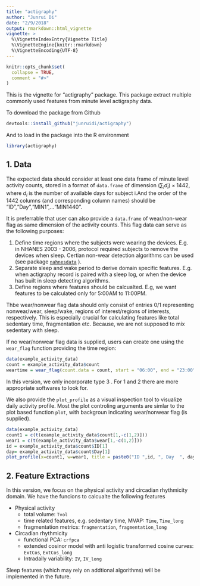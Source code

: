 ```yaml
---
title: "actigraphy"
author: "Junrui Di"
date: "2/9/2018"
output: rmarkdown::html_vignette
vignette: >
  %\VignetteIndexEntry{Vignette Title}
  %\VignetteEngine{knitr::rmarkdown}
  %\VignetteEncoding{UTF-8}
---
```


```r
knitr::opts_chunk$set(
  collapse = TRUE,
  comment = "#>"
)
```
This is the vignette for "actigraphy" package. This package extract multiple commonly used features from minute level actigraphy data. 

To download the package from Github
```r
devtools::install_github("junruidi/actigraphy")
```

And to load in the package into the R environment
```r
library(actigraphy)
```


## 1. Data

The expected data should consider at least one data frame of minute level activity counts, stored in a format of `data.frame` of dimension $(\sum_i d_i) \times 1442$, where $d_i$ is the number of available days for subject i.And the order of the 1442 columns (and corresponding column names) should be "ID","Day","MIN1",..."MIN1440".

It is preferrable that user can also provide a `data.frame` of wear/non-wear flag as same dimension of the activity counts. This flag data can serve as the following purposes:

 1. Define time regions where the subjects were wearing the devices. E.g. in NHANES 2003 - 2006, protocol required subjects to remove the devices when sleep. Certian non-wear detection algorithms can be used  (see package [`nahnesdata`](https://github.com/andrew-leroux/nhanesdata) ).
 2. Separate sleep and wake period to derive domain specific features. E.g. when actigraphy record is paired with a sleep log, or when the device has built in sleep detecting algorithms. 
 3. Define regions where features should be calcualted. E.g, we want features to be calculated only for 5:00AM to 11:00PM.
 
 Thbe wear/nonwear flag data should only consist of entries 0/1 representing nonwear/wear, sleep/wake, regions of interest/regions of interests, respectively. This is especially crucial for calculating features like total sedentary time, fragmentation etc. Because, we are not supposed to mix sedentary with sleep. 
 
 If no wear/nonwear flag data is supplied, users can create one using the `wear_flag` function providing the time region:

```r
data(example_activity_data)
count = example_activity_data$count
weartime = wear_flag(count.data = count, start = "06:00", end = "23:00")
```

In this version, we only incorporate type 3 . For 1 and 2 there are more appropriate softwares to look for.

We also provide the `plot_profile` as a visual inspection tool to visualize daily activity profile. Most the plot controling arguments are simlar to the plot based function `plot`, with backgroun indicating wear/nonwear flag (is supplied).

```r
data(example_activity_data)
count1 = c(t(example_activity_data$count[1,-c(1,2)]))
wear1 = c(t(example_activity_data$wear[1,-c(1,2)]))
id = example_activity_data$count$ID[1]
day= example_activity_data$count$Day[1]
plot_profile(x=count1, w=wear1, title = paste0("ID ",id, ", Day  ", day),cex.main = 1.3,cex.lab = 1.2, cex.xaxis = 1,cex.yaxis = 1 )
```

## 2. Feature Extractions
In this version, we focus on the physical activity and circadian rhythmicity domain. We have the funcions to calcualte the following features

* Physical activity
    * total volume: `Tvol`
    * time related features, e.g. sedentary time, MVAP: `Time`, `Time_long`
    * fragmentation metrics: `fragmentation`, `fragmentation_long`
* Circadian rhythmicity
    * functional PCA: `crfpca`
    * extended cosinor model with anti logistic transformed cosine curves: `ExtCos`, `ExtCos_long`
    * Intradaily variability: `IV`, `IV_long`

Sleep features (which may rely on addtional algorithms) will be implemented in the future. 



